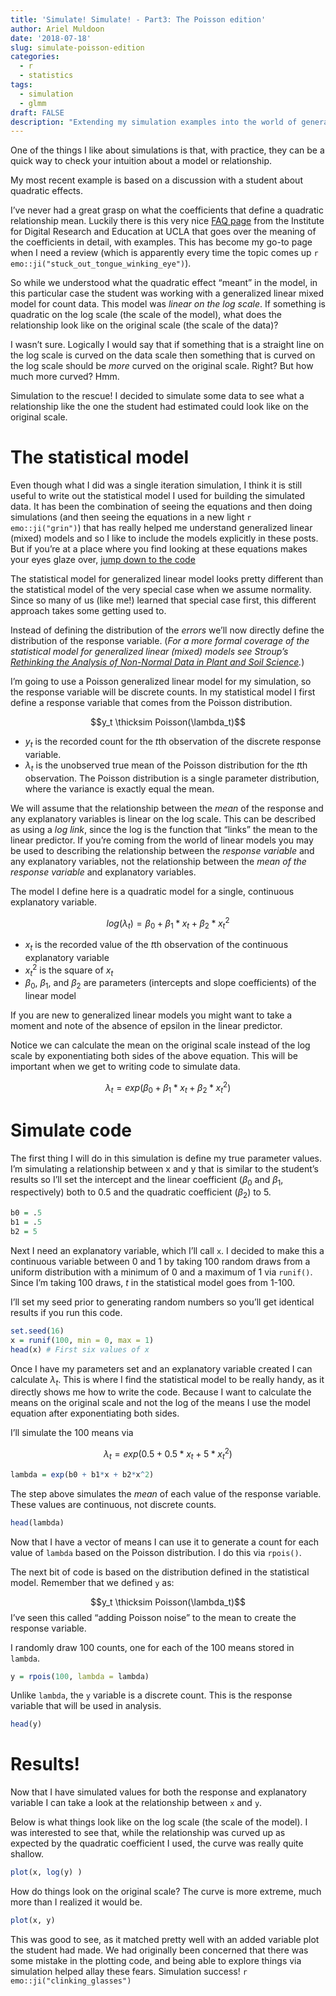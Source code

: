```yaml
---
title: 'Simulate! Simulate! - Part3: The Poisson edition'
author: Ariel Muldoon
date: '2018-07-18'
slug: simulate-poisson-edition
categories:
  - r
  - statistics
tags:
  - simulation
  - glmm
draft: FALSE
description: "Extending my simulation examples into the world of generalized linear models, I simulate Poisson data to explore what a quadratic relationship looks like on the scale of the data when fitting a generalized linear model with a log link."
---
```


One of the things I like about simulations is that, with practice, they can be a quick way to check your intuition about a model or relationship.  

My most recent example is based on a discussion with a student about quadratic effects.

I've never had a great grasp on what the coefficients that define a quadratic relationship mean.  Luckily there is this very nice [FAQ page](https://stats.idre.ucla.edu/other/mult-pkg/faq/general/faqhow-do-i-interpret-the-sign-of-the-quadratic-term-in-a-polynomial-regression/) from the Institute for Digital Research and Education at UCLA that goes over the meaning of the coefficients in detail, with examples.  This has become my go-to page when I need a review (which is apparently every time the topic comes up `r emo::ji("stuck_out_tongue_winking_eye")`).  

So while we understood what the quadratic effect "meant" in the model, in this particular case the student was working with a generalized linear mixed model for count data.  This model was *linear on the log scale*.  If something is quadratic on the log scale (the scale of the model), what does the relationship look like on the original scale (the scale of the data)?

I wasn't sure.  Logically I would say that if something that is a straight line on the log scale is curved on the data scale then something that is curved on the log scale should be *more* curved on the original scale.  Right?  But how much more curved?  Hmm.

Simulation to the rescue!  I decided to simulate some data to see what a relationship like the one the student had estimated could look like on the original scale.     

# The statistical model

Even though what I did was a single iteration simulation, I think it is still useful to write out the statistical model I used for building the simulated data.  It has been the combination of seeing the equations and then doing simulations (and then seeing the equations in a new light `r emo::ji("grin")`) that has really helped me understand generalized linear (mixed) models and so I like to include the models explicitly in these posts.  But if you're at a place where you find looking at these equations makes your eyes glaze over, [jump down to the code](#code-to-simulate-the-quadratic-generalized-linear-model)

The statistical model for generalized linear model looks pretty different than the statistical model of the very special case when we assume normality.  Since so many of us (like me!) learned that special case first, this different approach takes some getting used to.  

Instead of defining the distribution of the *errors* we'll now directly define the distribution of the response variable.  (*For a more formal coverage of the statistical model for generalized linear (mixed) models see Stroup's [Rethinking the Analysis of Non-Normal Data in Plant and Soil Science](http://lira.pro.br/wordpress/wp-content/uploads/2015/06/stroup-2015.pdf).*)

I'm going to use a Poisson generalized linear model for my simulation, so the response variable will be discrete counts.  In my statistical model I first define a response variable that comes from the Poisson distribution.

$$y_t \thicksim Poisson(\lambda_t)$$  

+ $y_t$ is the recorded count for the $t$th observation of the discrete response variable.  
+ $\lambda_t$ is the unobserved true mean of the Poisson distribution for the $t$th observation.  The Poisson distribution is a single parameter distribution, where the variance is exactly equal the mean.

We will assume that the relationship between the *mean* of the response and any explanatory variables is linear on the log scale.  This can be described as using a *log link*, since the log is the function that "links" the mean to the linear predictor.  If you're coming from the world of linear models you may be used to describing the relationship between the *response variable* and any explanatory variables, not the relationship between the *mean of the response variable* and explanatory variables.

The model I define here is a quadratic model for a single, continuous explanatory variable.

$$log(\lambda_t) = \beta_0 + \beta_1*x_t + \beta_2*x^2_t$$  

+ $x_t$ is the recorded value of the $t$th observation of the continuous explanatory variable  
+ $x^2_t$ is the square of $x_t$  
+ $\beta_0$, $\beta_1$, and $\beta_2$ are parameters (intercepts and slope coefficients) of the linear model  

If you are new to generalized linear models you might want to take a moment and note of the absence of epsilon in the linear predictor.

Notice we can calculate the mean on the original scale instead of the log scale by exponentiating both sides of the above equation.  This will be important when we get to writing code to simulate data.

$$\lambda_t = exp(\beta_0 + \beta_1*x_t + \beta_2*x^2_t)$$

# Simulate code

The first thing I will do in this simulation is define my true parameter values.  I'm simulating a relationship between x and y that is similar to the student's results so I'll set the intercept and the linear coefficient ($\beta_0$ and $\beta_1$, respectively) both to 0.5 and the quadratic coefficient ($\beta_2$) to 5.   

```r
b0 = .5
b1 = .5
b2 = 5
```

Next I need an explanatory variable, which I'll call `x`.  I decided to make this a continuous variable between 0 and 1 by taking 100 random draws from a uniform distribution with a minimum of 0 and a maximum of 1 via `runif()`.  Since I'm taking 100 draws, $t$ in the statistical model goes from 1-100.

I'll set my seed prior to generating random numbers so you'll get identical results if you run this code.

```r
set.seed(16)
x = runif(100, min = 0, max = 1)
head(x) # First six values of x
```

Once I have my parameters set and an explanatory variable created I can calculate $\lambda_t$.  This is where I find the statistical model to be really handy, as it directly shows me how to write the code.  Because I want to calculate the means on the original scale and not the log of the means I use the model equation after exponentiating both sides.

I'll simulate the 100 means via

$$\lambda_t = exp(0.5 + 0.5*x_t + 5*x^2_t)$$

```r
lambda = exp(b0 + b1*x + b2*x^2)
```

The step above simulates the *mean* of each value of the response variable.  These values are continuous, not discrete counts.

```r
head(lambda)
```

Now that I have a vector of means I can use it to generate a count for each value of `lambda` based on the Poisson distribution.  I do this via `rpois()`.

The next bit of code is based on the distribution defined in the statistical model.  Remember that we defined `y` as: 

$$y_t \thicksim Poisson(\lambda_t)$$
I've seen this called "adding Poisson noise" to the mean to create the response variable.

I randomly draw 100 counts, one for each of the 100 means stored in `lambda`.

```r
y = rpois(100, lambda = lambda) 
```

Unlike `lambda`, the `y` variable is a discrete count. This is the response variable that will be used in analysis.

```r
head(y)
```

# Results!

Now that I have simulated values for both the response and explanatory variable I can take a look at the relationship between `x` and `y`.    

Below is what things look like on the log scale (the scale of the model).  I was interested to see that, while the relationship was curved up as expected by the quadratic coefficient I used, the curve was really quite shallow.
 
```r
plot(x, log(y) )
```

How do things look on the original scale?  The curve is more extreme, much more than I realized it would be.  

```r
plot(x, y)
```

This was good to see, as it matched pretty well with an added variable plot the student had made.  We had originally been concerned that there was some mistake in the plotting code, and being able to explore things via simulation helped allay these fears.  Simulation success! `r emo::ji("clinking_glasses")`
